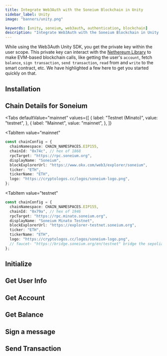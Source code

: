 ```yaml
---
title: Integrate Web3Auth with the Soneium Blockchain in Unity
sidebar_label: Unity
image: "banners/unity.png"

keywords: [unity, soneium, web3auth, authentication, blockchain]
description: "Integrate Web3Auth with the Soneium Blockchain in Unity | Documentation - Web3Auth"
---
```



<SEO
  title="Integrate Web3Auth with the Soneium Blockchain in Unity"
  description="Integrate Web3Auth with the Soneium Blockchain in Unity | Documentation - Web3Auth"
  image="https://web3auth.io/docs/banners/soneium.png"
  slug="/connect-blockchain/evm/soneium/unity"
/>

While using the Web3Auth Unity SDK, you get the private key within the user scope. This private key
can interact with the [Nethereum Library](https://nethereum.com/) to make EVM-based blockchain
calls, like getting the user's `account`, fetch `balance`, `sign transaction`, `send transaction`,
`read` from and `write` to the smart contract, etc. We have highlighted a few here to get you
started quickly on that.

## Installation

<InstallationSnippet />

## Chain Details for Soneium

<Tabs
 defaultValue="mainnet"
  values={[
    { label: "Testnet (Minato)", value: "testnet", },
    { label: "Mainnet", value: "mainnet", },
  ]}

>

<TabItem
  value="mainnet"
>

```typescript
const chainConfig = {
  chainNamespace: CHAIN_NAMESPACES.EIP155,
  chainId: "0x74c", // hex of 1868
  rpcTarget: "https://rpc.soneium.org",
  displayName: "Soneium",
  blockExplorerUrl: "https://www.okx.com/web3/explorer/soneium",
  ticker: "ETH",
  tickerName: "ETH",
  logo: "https://cryptologos.cc/logos/soneium-logo.png",
};
```

</TabItem>

<TabItem
  value="testnet"
>

```typescript
const chainConfig = {
  chainNamespace: CHAIN_NAMESPACES.EIP155,
  chainId: "0x79a", // hex of 1946
  rpcTarget: "https://rpc.minato.soneium.org",
  displayName: "Soneium Minato Testnet",
  blockExplorerUrl: "https://explorer-testnet.soneium.org",
  ticker: "ETH",
  tickerName: "ETH",
  logo: "https://cryptologos.cc/logos/soneium-logo.png",
  // faucet- "https://bridge.soneium.org/en/testnet" bridge the sepolia ETH to Soneium
};
```

</TabItem>
</Tabs>

## Initialize

<InitialisationSnippet />

## Get User Info

<UserInfoSnippet />

## Get Account

<GetAccountSnippet />

## Get Balance

<GetBalanceSnippet />

## Sign a message

<SignMessageSnippet />

## Send Transaction

<SendTransactionSnippet />
